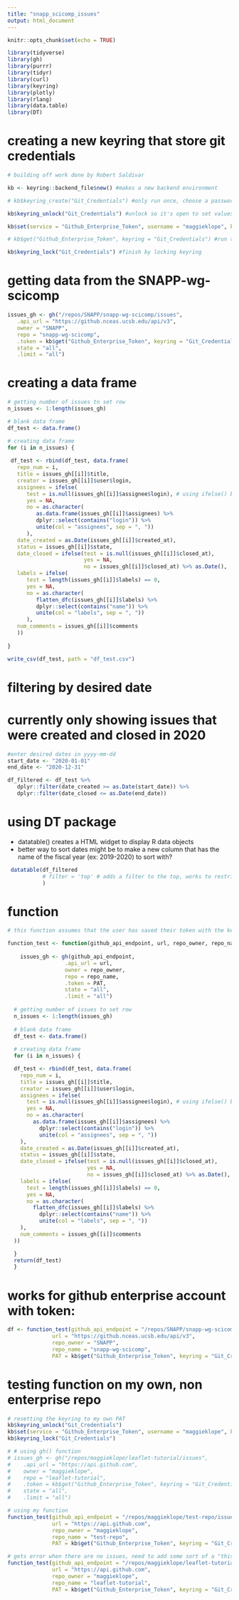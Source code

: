 ```yaml
---
title: "snapp_scicomp_issues"
output: html_document
---
```


```r
knitr::opts_chunk$set(echo = TRUE)

library(tidyverse)
library(gh)
library(purrr)
library(tidyr)
library(curl)
library(keyring)
library(plotly)
library(rlang)
library(data.table)
library(DT)

```

# creating a new keyring that store git credentials

```r

# building off work done by Robert Saldivar

kb <- keyring::backend_file$new() #makes a new backend environment

# kb$keyring_create("Git_Credentials") #only run once, choose a password for your keyring when prompted

kb$keyring_unlock("Git_Credentials") #unlock so it's open to set values within keychain

kb$set(service = "Github_Enterprise_Token", username = "maggieklope", keyring = "Git_Credentials") #enter in personal authentication token (PAT) when prompted

# kb$get("Github_Enterprise_Token", keyring = "Git_Credentials") #run this if you need to view your PAT

kb$keyring_lock("Git_Credentials") #finish by locking keyring

```

# getting data from the SNAPP-wg-scicomp 

```r

issues_gh <- gh("/repos/SNAPP/snapp-wg-scicomp/issues", 
   .api_url = "https://github.nceas.ucsb.edu/api/v3", 
   owner = "SNAPP", 
   repo = "snapp-wg-scicomp",
   .token = kb$get("Github_Enterprise_Token", keyring = "Git_Credentials"),
   state = "all",
   .limit = "all")

```

# creating a data frame

```r

# getting number of issues to set row
n_issues <- 1:length(issues_gh)

# blank data frame
df_test <- data.frame()

# creating data frame
for (i in n_issues) {
  
 df_test <- rbind(df_test, data.frame(
   repo_num = i,
   title = issues_gh[[i]]$title, 
   creator = issues_gh[[i]]$user$login,
   assignees = ifelse(
      test = is.null(issues_gh[[i]]$assignee$login), # using ifelse() because rbind will remove NA, so would get error of not having enough rows
      yes = NA, 
      no = as.character(
         as.data.frame(issues_gh[[i]]$assignees) %>% 
         dplyr::select(contains("login")) %>% 
         unite(col = "assignees", sep = ", "))
      ),
   date_created = as.Date(issues_gh[[i]]$created_at), 
   status = issues_gh[[i]]$state,
   date_closed = ifelse(test = is.null(issues_gh[[i]]$closed_at), 
                        yes = NA, 
                        no = issues_gh[[i]]$closed_at) %>% as.Date(),
   labels = ifelse(
      test = length(issues_gh[[i]]$labels) == 0, 
      yes = NA, 
      no = as.character(
         flatten_dfc(issues_gh[[i]]$labels) %>% 
         dplyr::select(contains("name")) %>% 
         unite(col = "labels", sep = ", "))
      ),
   num_comments = issues_gh[[i]]$comments
   ))
 
}

write_csv(df_test, path = "df_test.csv")

```

# filtering by desired date
# currently only showing issues that were created and closed in 2020
```r

#enter desired dates in yyyy-mm-dd
start_date <- "2020-01-01"
end_date <- "2020-12-31"

df_filtered <- df_test %>% 
   dplyr::filter(date_created >= as.Date(start_date)) %>% 
   dplyr::filter(date_closed <= as.Date(end_date))

```

# using DT package

- datatable() creates a  HTML widget to display R data objects
- better way to sort dates might be to make a new column that has the name of the fiscal year (ex: 2019-2020) to sort with?

```r
 datatable(df_filtered
           # filter = 'top' # adds a filter to the top, works to restrict dates but is not very effective
           ) 
```

# function
```r
# this function assumes that the user has saved their token with the keyring package the way I did above

function_test <- function(github_api_endpoint, url, repo_owner, repo_name, PAT){
  
    issues_gh <- gh(github_api_endpoint,
                  .api_url = url,
                  owner = repo_owner,
                  repo = repo_name,
                  .token = PAT,
                  state = "all",
                  .limit = "all")
  
  # getting number of issues to set row
  n_issues <- 1:length(issues_gh)
  
  # blank data frame
  df_test <- data.frame()
  
  # creating data frame
  for (i in n_issues) {

  df_test <- rbind(df_test, data.frame(
    repo_num = i,
    title = issues_gh[[i]]$title,
    creator = issues_gh[[i]]$user$login,
    assignees = ifelse(
      test = is.null(issues_gh[[i]]$assignee$login), # using ifelse() because rbind will remove NA, so would get error of not having enough rows
      yes = NA,
      no = as.character(
        as.data.frame(issues_gh[[i]]$assignees) %>%
          dplyr::select(contains("login")) %>%
          unite(col = "assignees", sep = ", "))
    ),
    date_created = as.Date(issues_gh[[i]]$created_at),
    status = issues_gh[[i]]$state,
    date_closed = ifelse(test = is.null(issues_gh[[i]]$closed_at),
                         yes = NA,
                         no = issues_gh[[i]]$closed_at) %>% as.Date(),
    labels = ifelse(
      test = length(issues_gh[[i]]$labels) == 0,
      yes = NA,
      no = as.character(
        flatten_dfc(issues_gh[[i]]$labels) %>%
          dplyr::select(contains("name")) %>%
          unite(col = "labels", sep = ", "))
    ),
    num_comments = issues_gh[[i]]$comments
  ))

  }
  return(df_test)
  }

```

# works for github enterprise account with token:
```r

df <- function_test(github_api_endpoint = "/repos/SNAPP/snapp-wg-scicomp/issues",
              url = "https://github.nceas.ucsb.edu/api/v3",
              repo_owner = "SNAPP",
              repo_name = "snapp-wg-scicomp",
              PAT = kb$get("Github_Enterprise_Token", keyring = "Git_Credentials"))
```

# testing function on my own, non enterprise repo
```r
# resetting the keyring to my own PAT
kb$keyring_unlock("Git_Credentials")
kb$set(service = "Github_Enterprise_Token", username = "maggieklope", keyring = "Git_Credentials")
kb$keyring_lock("Git_Credentials")

# # using gh() function
# issues_gh <- gh("/repos/maggieklope/leaflet-tutorial/issues",
#    .api_url = "https://api.github.com",
#    owner = "maggieklope",
#    repo = "leaflet-tutorial",
#    .token = kb$get("Github_Enterprise_Token", keyring = "Git_Credentials"),
#    state = "all",
#    .limit = "all")

# using my function
function_test(github_api_endpoint = "/repos/maggieklope/test-repo/issues",
              url = "https://api.github.com",
              repo_owner = "maggieklope",
              repo_name = "test-repo",
              PAT = kb$get("Github_Enterprise_Token", keyring = "Git_Credentials"))

# gets error when there are no issues, need to add some sort of a "this repo has no issues" response
function_test(github_api_endpoint = "/repos/maggieklope/leaflet-tutorial/issues",
              url = "https://api.github.com",
              repo_owner = "maggieklope",
              repo_name = "leaflet-tutorial",
              PAT = kb$get("Github_Enterprise_Token", keyring = "Git_Credentials"))

```
